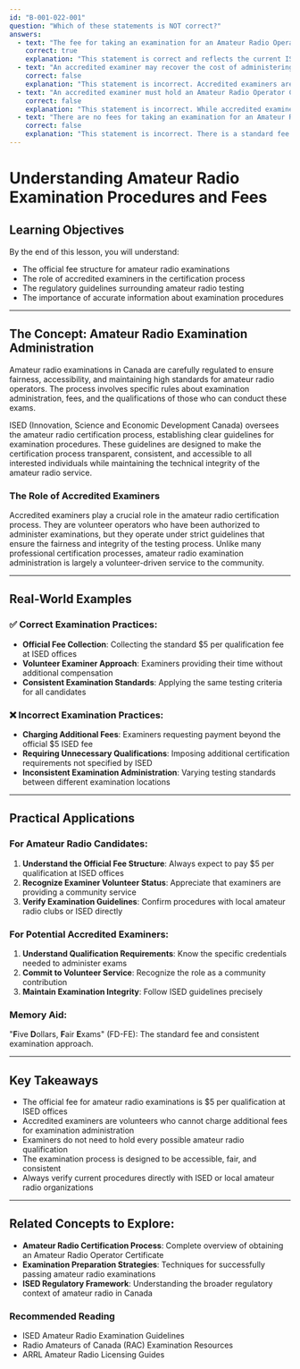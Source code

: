 ```yaml
---
id: "B-001-022-001"
question: "Which of these statements is NOT correct?"
answers:
  - text: "The fee for taking an examination for an Amateur Radio Operator Certificate at an Innovation, Science and Economic Development Canada office is $5 per qualification"
    correct: true
    explanation: "This statement is correct and reflects the current ISED fee structure for amateur radio examinations. The $5 fee per qualification is an official, published rate that helps cover administrative costs associated with exam processing and management."
  - text: "An accredited examiner may recover the cost of administering an examination"
    correct: false
    explanation: "This statement is incorrect. Accredited examiners are not permitted to charge fees for administering amateur radio examinations. The examination process is meant to be a voluntary service to the amateur radio community, with only the official ISED $5 fee being applicable."
  - text: "An accredited examiner must hold an Amateur Radio Operator Certificate with Basic, Advanced, and Morse code qualifications"
    correct: false
    explanation: "This statement is incorrect. While accredited examiners must be qualified amateur radio operators, they are not required to hold all three qualifications (Basic, Advanced, and Morse code). The primary requirement is having the appropriate level of qualification to administer the specific exam being given."
  - text: "There are no fees for taking an examination for an Amateur Radio Operator Certificate at an Innovation, Science and Economic Development Canada office"
    correct: false
    explanation: "This statement is incorrect. There is a standard fee of $5 per qualification when taking an amateur radio examination at an ISED office. This nominal fee helps offset the administrative costs of managing the examination process."
---
```


# Understanding Amateur Radio Examination Procedures and Fees

## Learning Objectives
By the end of this lesson, you will understand:
- The official fee structure for amateur radio examinations
- The role of accredited examiners in the certification process
- The regulatory guidelines surrounding amateur radio testing
- The importance of accurate information about examination procedures

---

## The Concept: Amateur Radio Examination Administration

Amateur radio examinations in Canada are carefully regulated to ensure fairness, accessibility, and maintaining high standards for amateur radio operators. The process involves specific rules about examination administration, fees, and the qualifications of those who can conduct these exams.

ISED (Innovation, Science and Economic Development Canada) oversees the amateur radio certification process, establishing clear guidelines for examination procedures. These guidelines are designed to make the certification process transparent, consistent, and accessible to all interested individuals while maintaining the technical integrity of the amateur radio service.

### The Role of Accredited Examiners

Accredited examiners play a crucial role in the amateur radio certification process. They are volunteer operators who have been authorized to administer examinations, but they operate under strict guidelines that ensure the fairness and integrity of the testing process. Unlike many professional certification processes, amateur radio examination administration is largely a volunteer-driven service to the community.

---

## Real-World Examples

### ✅ Correct Examination Practices:
- **Official Fee Collection**: Collecting the standard $5 per qualification fee at ISED offices
- **Volunteer Examiner Approach**: Examiners providing their time without additional compensation
- **Consistent Examination Standards**: Applying the same testing criteria for all candidates

### ❌ Incorrect Examination Practices:
- **Charging Additional Fees**: Examiners requesting payment beyond the official $5 ISED fee
- **Requiring Unnecessary Qualifications**: Imposing additional certification requirements not specified by ISED
- **Inconsistent Examination Administration**: Varying testing standards between different examination locations

---

## Practical Applications

### For Amateur Radio Candidates:
1. **Understand the Official Fee Structure**: Always expect to pay $5 per qualification at ISED offices
2. **Recognize Examiner Volunteer Status**: Appreciate that examiners are providing a community service
3. **Verify Examination Guidelines**: Confirm procedures with local amateur radio clubs or ISED directly

### For Potential Accredited Examiners:
1. **Understand Qualification Requirements**: Know the specific credentials needed to administer exams
2. **Commit to Volunteer Service**: Recognize the role as a community contribution
3. **Maintain Examination Integrity**: Follow ISED guidelines precisely

### Memory Aid:
"**F**ive **D**ollars, **F**air **E**xams" (FD-FE): The standard fee and consistent examination approach.

---

## Key Takeaways

- The official fee for amateur radio examinations is $5 per qualification at ISED offices
- Accredited examiners are volunteers who cannot charge additional fees for examination administration
- Examiners do not need to hold every possible amateur radio qualification
- The examination process is designed to be accessible, fair, and consistent
- Always verify current procedures directly with ISED or local amateur radio organizations

---

## Related Concepts to Explore:
- **Amateur Radio Certification Process**: Complete overview of obtaining an Amateur Radio Operator Certificate
- **Examination Preparation Strategies**: Techniques for successfully passing amateur radio examinations
- **ISED Regulatory Framework**: Understanding the broader regulatory context of amateur radio in Canada

### Recommended Reading
- ISED Amateur Radio Examination Guidelines
- Radio Amateurs of Canada (RAC) Examination Resources
- ARRL Amateur Radio Licensing Guides